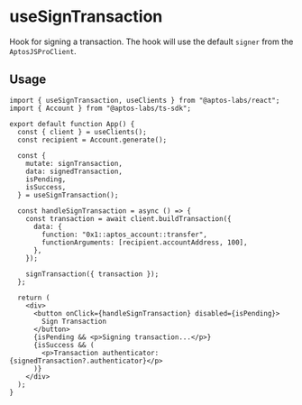 # useSignTransaction

Hook for signing a transaction. The hook will use the default `signer` from the `AptosJSProClient`.

## Usage

```tsx
import { useSignTransaction, useClients } from "@aptos-labs/react";
import { Account } from "@aptos-labs/ts-sdk";

export default function App() {
  const { client } = useClients();
  const recipient = Account.generate();

  const {
    mutate: signTransaction,
    data: signedTransaction,
    isPending,
    isSuccess,
  } = useSignTransaction();

  const handleSignTransaction = async () => {
    const transaction = await client.buildTransaction({
      data: {
        function: "0x1::aptos_account::transfer",
        functionArguments: [recipient.accountAddress, 100],
      },
    });

    signTransaction({ transaction });
  };

  return (
    <div>
      <button onClick={handleSignTransaction} disabled={isPending}>
        Sign Transaction
      </button>
      {isPending && <p>Signing transaction...</p>}
      {isSuccess && (
        <p>Transaction authenticator: {signedTransaction?.authenticator}</p>
      )}
    </div>
  );
}
```

